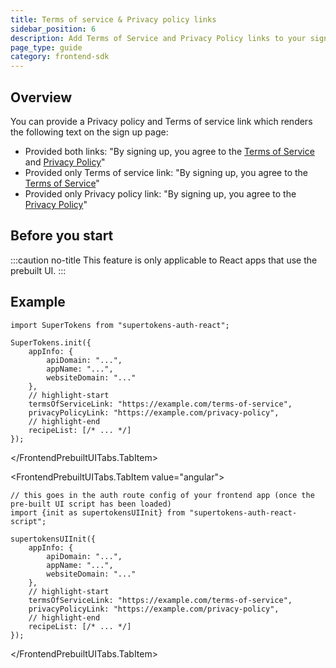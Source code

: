 ```yaml
---
title: Terms of service & Privacy policy links
sidebar_position: 6
description: Add Terms of Service and Privacy Policy links to your sign-up page.
page_type: guide
category: frontend-sdk
---
```




## Overview

You can provide a Privacy policy and Terms of service link which renders the following text on the sign up page:
- Provided both links: "By signing up, you agree to the [Terms of Service](./toc-privacypolicy) and [Privacy Policy](./toc-privacypolicy)"
- Provided only Terms of service link: "By signing up, you agree to the [Terms of Service](./toc-privacypolicy)"
- Provided only Privacy policy link: "By signing up, you agree to the [Privacy Policy](./toc-privacypolicy)"

## Before you start

:::caution no-title
This feature is only applicable to React apps that use the prebuilt UI.
:::


## Example

<FrontendPrebuiltUITabs>
<FrontendPrebuiltUITabs.TabItem value="reactjs">

```tsx
import SuperTokens from "supertokens-auth-react";

SuperTokens.init({
    appInfo: {
        apiDomain: "...",
        appName: "...",
        websiteDomain: "..."
    },
    // highlight-start
    termsOfServiceLink: "https://example.com/terms-of-service",
    privacyPolicyLink: "https://example.com/privacy-policy",
    // highlight-end
    recipeList: [/* ... */]
});
```
</FrontendPrebuiltUITabs.TabItem>

<FrontendPrebuiltUITabs.TabItem value="angular">

```tsx
// this goes in the auth route config of your frontend app (once the pre-built UI script has been loaded)
import {init as supertokensUIInit} from "supertokens-auth-react-script";

supertokensUIInit({
    appInfo: {
        apiDomain: "...",
        appName: "...",
        websiteDomain: "..."
    },
    // highlight-start
    termsOfServiceLink: "https://example.com/terms-of-service",
    privacyPolicyLink: "https://example.com/privacy-policy",
    // highlight-end
    recipeList: [/* ... */]
});
```

</FrontendPrebuiltUITabs.TabItem>
</FrontendPrebuiltUITabs>


